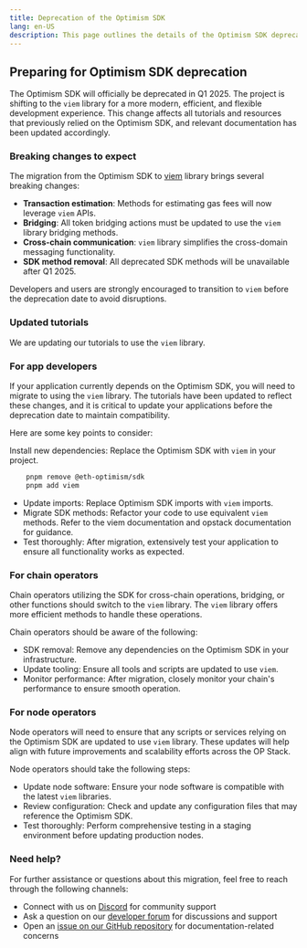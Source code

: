```yaml
---
title: Deprecation of the Optimism SDK
lang: en-US
description: This page outlines the details of the Optimism SDK deprecation and guides developers to migrate to using `viem` library.
---
```


## Preparing for Optimism SDK deprecation

The Optimism SDK will officially be deprecated in Q1 2025. The project is shifting to the `viem` library for a more modern, efficient, and flexible development experience. This change affects all tutorials and resources that previously relied on the Optimism SDK, and relevant documentation has been updated accordingly.

### Breaking changes to expect

The migration from the Optimism SDK to [viem](https://viem.sh/op-stack) library brings several breaking changes:

*   **Transaction estimation**: Methods for estimating gas fees will now leverage `viem` APIs.
*   **Bridging**: All token bridging actions must be updated to use the `viem` library bridging methods.
*   **Cross-chain communication**: `viem` library simplifies the cross-domain messaging functionality.
*   **SDK method removal**: All deprecated SDK methods will be unavailable after Q1 2025.

Developers and users are strongly encouraged to transition to `viem` before the deprecation date to avoid disruptions.

### Updated tutorials

We are updating our tutorials to use the `viem` library.

### For app developers

If your application currently depends on the Optimism SDK, you will need to migrate to using the `viem` library.
The tutorials have been updated to reflect these changes, and it is critical to update your applications before the deprecation date to maintain compatibility.

Here are some key points to consider:

Install new dependencies: Replace the Optimism SDK with `viem` in your project.

```bash
    pnpm remove @eth-optimism/sdk
    pnpm add viem 
```

*   Update imports: Replace Optimism SDK imports with `viem` imports.
*   Migrate SDK methods: Refactor your code to use equivalent `viem` methods. Refer to the viem documentation and opstack documentation for guidance.
*   Test thoroughly: After migration, extensively test your application to ensure all functionality works as expected.

### For chain operators

Chain operators utilizing the SDK for cross-chain operations, bridging, or other functions should switch to the `viem` library.
The `viem` library offers more efficient methods to handle these operations.

Chain operators should be aware of the following:

*   SDK removal: Remove any dependencies on the Optimism SDK in your infrastructure.
*   Update tooling: Ensure all tools and scripts are updated to use `viem`.
*   Monitor performance: After migration, closely monitor your chain's performance to ensure smooth operation.

### For node operators

Node operators will need to ensure that any scripts or services relying on the Optimism SDK are updated to use `viem` library.
These updates will help align with future improvements and scalability efforts across the OP Stack.

Node operators should take the following steps:

*   Update node software: Ensure your node software is compatible with the latest `viem` libraries.
*   Review configuration: Check and update any configuration files that may reference the Optimism SDK.
*   Test thoroughly: Perform comprehensive testing in a staging environment before updating production nodes.

### Need help?

For further assistance or questions about this migration, feel free to reach through the following channels:

*   Connect with us on [Discord](https://discord.gg/optimism) for community support
*   Ask a question on our [developer forum](https://github.com/ethereum-optimism/developers/discussions) for discussions and support
*   Open an [issue on our GitHub repository](https://github.com/ethereum-optimism/docs/issues) for documentation-related concerns
